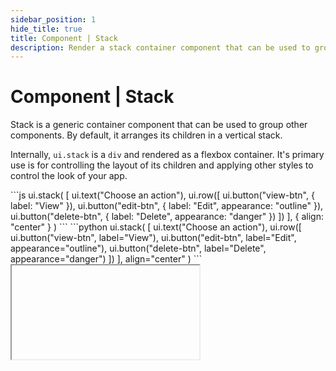 ```yaml
---
sidebar_position: 1
hide_title: true
title: Component | Stack
description: Render a stack container component that can be used to group other components.
---
```



# Component | Stack

Stack is a generic container component that can be used to group other components. By default, it arranges its children in a vertical stack.

Internally, `ui.stack` is a `div` and rendered as a flexbox container. It's primary use is for controlling the layout of its children and applying other styles to control the look of your app.

<Tabs groupId="sdkLanguage">
    <TabItem value="node" label="TypeScript / JavaScript">
    ```js
    ui.stack(
        [
            ui.text("Choose an action"),
            ui.row([
                ui.button("view-btn", { label: "View" }),
                ui.button("edit-btn", { label: "Edit", appearance: "outline" }),
                ui.button("delete-btn", { label: "Delete", appearance: "danger" })
            ])
        ],
        { align: "center" }
    )
    ```
    </TabItem>
    <TabItem value="python" label="Python">
    ```python
    ui.stack(
        [
            ui.text("Choose an action"),
            ui.row([
                ui.button("view-btn", label="View"),
                ui.button("edit-btn", label="Edit", appearance="outline"),
                ui.button("delete-btn", label="Delete", appearance="danger")
            ])
        ],
        align="center"
    )
    ```
    </TabItem>

</Tabs>

<IFrame type="components-layout-stack" heightPx={175} />

## API reference

### Function signature

<Tabs groupId="sdkLanguage">
    <TabItem value="node" label="TypeScript / JavaScript">
    ```js
    type Component = ReturnType<typeof ui.textInput> | ReturnType<typeof ui.button> | /* more components */ | ReturnType<typeof ui.stack>

    ui.stack(
        children: Component | Component[],
        properties?: Partial<{
            direction: "vertical" | "horizontal" | "vertical-reverse" | "horizontal-reverse",
            justify: "start" | "end" | "center" | "between" | "around" | "evenly",
            align: "start" | "end" | "center" | "baseline" | "stretch",
            spacing: string,
            responsive: boolean,
            style: Style
        }>
    )
    ```
    </TabItem>
    <TabItem value="python" label="Python">
    ```python
    # Return type of all ui components
    Component = ui.stack | ui.button | ui.text_input | # ...

    ui.stack(
        children: Component | list[Component],
        *,
        direction: Literal["vertical", "horizontal", "vertical-reverse", "horizontal-reverse"] = "vertical",
        justify: Literal["start", "end", "center", "between", "around", "evenly"] = "start",
        align: Literal["start", "end", "center", "baseline", "stretch"] = "start",
        spacing: str = "16px",
        responsive: bool = True,
        style: Style | None = None
    )
    ```
    </TabItem>

</Tabs>

### Parameters

<ParameterTemplate.Children
    componentName="stack"
/>

<ParameterTemplate.LayoutDirection />

<ParameterTemplate.LayoutJustify
    componentName="stack"
/>

<ParameterTemplate.LayoutAlign
    componentName="stack"
/>

<ParameterTemplate.LayoutSpacing />

<ParameterTemplate.LayoutResponsive />

<ParameterTemplate.Style
    description={(
        <>
            <p>Directly style the underlying <code>div</code> element using CSS. See the <a href="/guides/styling-your-app#styles">styling guide</a> for more details on available style properties.</p>
            <p>For example, you could set a border around the stack to create a card component.</p>
        </>
    )}
/>
